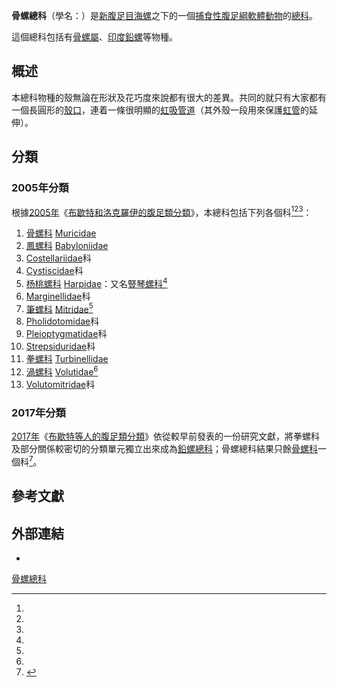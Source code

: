 {{Automatic taxobox
 | fossil_range = {{fossil_range|[[白垩纪|白垩纪]]|現在}}
 | image = Chicoreus palmarosae.jpg
 | image_caption = Apertural view of a [[gastropod_shell|shell]] of ''[[Chicoreus_palmarosae|Chicoreus palmarosae]]'' with the [[Operculum_(gastropod)|operculum]] positioned in place
 | taxon = Muricoidea
 | authority = [[Rafinesque|Rafinesque]], 1815
 | subdivision_ranks = [[科_(生物)|科]]
 | subdivision = [[#2017年分類|見內文]]
}}

'''骨螺總科'''（學名：{{lang|la| Muricoidea}}）是[[新腹足目|新腹足目]][[海螺|海螺]]之下的一個[[捕食性動物|捕食性]][[腹足綱|腹足綱]][[軟體動物|軟體動物]]的[[總科|總科]]。

這個總科包括有[[骨螺屬|骨螺屬]]、[[印度鉛螺|印度鉛螺]]等物種。

==概述==
本總科物種的殼無論在形狀及花巧度來說都有很大的差異。共同的就只有大家都有一個長圓形的[[殼口|殼口]]，連着一條很明顯的[[虹吸管道|虹吸管道]]（其外殼一段用來保護[[虹管|虹管]]的延伸）。

==分類==
===2005年分類===
根據[[2005年|2005年]]《[[布歇特和洛克羅伊的腹足類分類_(2005年)|布歇特和洛克羅伊的腹足類分類]]》，本總科包括下列各個科<ref name="Ponder 1997" /><ref name="Bouchet 2005" /><ref name="qzx" />：
#[[骨螺科|骨螺科]] [[Muricidae|Muricidae]]
#[[鳳螺科|鳳螺科]] [[Babyloniidae|Babyloniidae]]
#[[Costellariidae|Costellariidae]]科
#[[Cystiscidae|Cystiscidae]]科
#[[杨桃螺科|杨桃螺科]] [[Harpidae|Harpidae]]：又名[[豎琴螺科|豎琴螺科]]<ref name="qzx" />
#[[Marginellidae|Marginellidae]]科
#[[筆螺科|筆螺科]] [[Mitridae|Mitridae]]<ref name="qzx" />
#[[Pholidotomidae|Pholidotomidae]]科
#[[Pleioptygmatidae|Pleioptygmatidae]]科
#[[Strepsiduridae|Strepsiduridae]]科
#[[拳螺科|拳螺科]] [[Turbinellidae|Turbinellidae]]
#[[渦螺科|渦螺科]] [[Volutidae|Volutidae]]<ref name="qzx" />
#[[Volutomitridae|Volutomitridae]]科

===2017年分類===
[[2017年|2017年]]《[[布歇特等人的腹足類分類_(2017年)|布歇特等人的腹足類分類]]》依從較早前發表的一份研究文獻，將拳螺科及部分關係較密切的分類單元獨立出來成為[[鉛螺總科|鉛螺總科]]；骨螺總科結果只餘[[骨螺科|骨螺科]]一個科<ref name="Bouchet 2017">{{Bouchet 2017}}</ref>。

==參考文獻==
{{reflist |refs=
<ref name="Bouchet 2005">{{Bouchet 2005}}</ref>
<ref name="Cunha 2009">Cunha R. L., Grande C. & Zardoya R. (23 August 2009). "Neogastropod phylogenetic relationships based on entire mitochondrial genomes". ''[[BMC_Evolutionary_Biology|BMC Evolutionary Biology]]'' 2009, '''9''': 210. 10.1186/1471-2148-9-210</ref>
<ref name="Ponder 1997">{{Ponder 1997}}</ref>
<ref name="qzx">{{cite book |title=中国经济软体动物 |editor=[[齐钟彥|齐钟彥]]|publisher=中國農業出版社 |year=1998 |isbn=7-109-04711-3 }}</ref>
}}

==外部連結==
{{Commons category|Muricoidea}}
*{{wikispecies-inline|Muricoidea}}
{{軟體動物}}
{{Taxonbar}}
[[Category:骨螺總科|]]